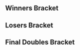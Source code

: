 {{DISPLAYTITLE:Super Nebulous 4: Doubles Bracket}}{{SetGame|melee}}
{{tabs static
|name1=Overview
|link1=Super Nebulous/4
|name2=Singles Bracket
|link2=Super Nebulous/4/Singles Bracket
|name3=Doubles Bracket
|link3=Super Nebulous/4/Doubles Bracket
|This=3
}}
==Winners Bracket==
{{64DEDoublesWBracketA
|column-width=160
<!-- ROUND 1 -->
|r1m1t1p1=Swedish Delight |r1m1t1p1flag=us
|r1m1t1p2=Hungrybox |r1m1t1p2flag=us |r1m1t1score={{win}}
|r1m1t2p1=Bye |r1m1t2p1flag=
|r1m1t2p2=Bye |r1m1t2p2flag= |r1m1t2score=
|r1m1win=1

|r1m2t1p1=Emil |r1m2t1p1flag=us
|r1m2t1p2=Jay |r1m2t1p2flag=us |r1m2t1score={{win}}
|r1m2t2p1=HanYolo |r1m2t2p1flag=us
|r1m2t2p2=Metric |r1m2t2p2flag=us |r1m2t2score=DQ
|r1m2win=1

|r1m3t1p1=47 |r1m3t1p1flag=us
|r1m3t1p2=42nd |r1m3t1p2flag=us |r1m3t1score={{win}}
|r1m3t2p1=Bye |r1m3t2p1flag=
|r1m3t2p2=Bye |r1m3t2p2flag= |r1m3t2score=
|r1m3win=1

|r1m4t1p1=SB Chuuper |r1m4t1p1flag=us
|r1m4t1p2=SB Idris |r1m4t1p2flag= |r1m4t1score={{win}}
|r1m4t2p1=Bye |r1m4t2p1flag=
|r1m4t2p2=Bye |r1m4t2p2flag= |r1m4t2score=
|r1m4win=1

|r1m5t1p1=Ryobeat |r1m5t1p1flag=us
|r1m5t1p2=Sol |r1m5t1p2flag=us |r1m5t1score={{win}}
|r1m5t2p1=Bye |r1m5t2p1flag=
|r1m5t2p2=Bye |r1m5t2p2flag= |r1m5t2score=
|r1m5win=1

|r1m6t1p1=Quil |r1m6t1p1flag=us
|r1m6t1p2=Patriot |r1m6t1p2flag=us |r1m6t1score=2
|r1m6t2p1=Childish |r1m6t2p1flag=us
|r1m6t2p2=Sweetlou |r1m6t2p2flag=us |r1m6t2score=0
|r1m6win=1

|r1m7t1p1=G$ |r1m7t1p1flag=us
|r1m7t1p2=AlukardNY |r1m7t1p2flag=us |r1m7t1score={{win}}
|r1m7t2p1=Bye |r1m7t2p1flag=
|r1m7t2p2=Bye |r1m7t2p2flag= |r1m7t2score=
|r1m7win=1

|r1m8t1p1=mpFUTURE |r1m8t1p1flag=us
|r1m8t1p2=Just Jason |r1m8t1p2flag=us |r1m8t1score=0
|r1m8t2p1=Thoreo |r1m8t2p1flag=us
|r1m8t2p2=FayJ |r1m8t2p2flag=us |r1m8t2score=2
|r1m8win=2

|r1m9t1p1=Slox |r1m9t1p1flag=us
|r1m9t1p2=HomeMadeWaffles |r1m9t1p2flag=us |r1m9t1score={{win}}
|r1m9t2p1=Bye |r1m9t2p1flag=
|r1m9t2p2=Bye |r1m9t2p2flag= |r1m9t2score=
|r1m9win=1

|r1m10t1p1=Bubbles |r1m10t1p1flag=us
|r1m10t1p2=unexplained_bacon |r1m10t1p2flag=us |r1m10t1score=2
|r1m10t2p1=BirdUp |r1m10t2p1flag=us
|r1m10t2p2=Geodude |r1m10t2p2flag=us |r1m10t2score=0
|r1m10win=1

|r1m11t1p1=Fiya |r1m11t1p1flag=us
|r1m11t1p2=Chuhai Chu |r1m11t1p2flag=us |r1m11t1score={{win}}
|r1m11t2p1=Bye |r1m11t2p1flag=
|r1m11t2p2=Bye |r1m11t2p2flag= |r1m11t2score=
|r1m11win=1

|r1m12t1p1=9000 |r1m12t1p1flag=us
|r1m12t1p2=Funk Doctor |r1m12t1p2flag=us |r1m12t1score={{win}}
|r1m12t2p1=Bye |r1m12t2p1flag=
|r1m12t2p2=Bye |r1m12t2p2flag= |r1m12t2score=
|r1m12win=1

|r1m13t1p1=Animal |r1m13t1p1flag=us
|r1m13t1p2=Jflex |r1m13t1p2flag=us |r1m13t1score={{win}}
|r1m13t2p1=Bye |r1m13t2p1flag=
|r1m13t2p2=Bye |r1m13t2p2flag= |r1m13t2score=
|r1m13win=1

|r1m14t1p1=Billz |r1m14t1p1flag=us
|r1m14t1p2=Zaandaa |r1m14t1p2flag=us |r1m14t1score=2
|r1m14t2p1=Mizuki |r1m14t2p1flag=us
|r1m14t2p2=moko |r1m14t2p2flag=us |r1m14t2score=0
|r1m14win=1

|r1m15t1p1=CIZ |r1m15t1p1flag=us
|r1m15t1p2=Kira |r1m15t1p2flag=us |r1m15t1score={{win}}
|r1m15t2p1=Bye |r1m15t2p1flag=
|r1m15t2p2=Bye |r1m15t2p2flag= |r1m15t2score=
|r1m15win=1

|r1m16t1p1=Lana Del Krey |r1m16t1p1flag=us
|r1m16t1p2=Subtle |r1m16t1p2flag=us |r1m16t1score={{win}}
|r1m16t2p1=Bye |r1m16t2p1flag=
|r1m16t2p2=Bye |r1m16t2p2flag= |r1m16t2score=
|r1m16win=1

|r1m17t1p1=DJ Nintendo |r1m17t1p1flag=us
|r1m17t1p2=The Moon |r1m17t1p2flag=us |r1m17t1score={{win}}
|r1m17t2p1=Bye |r1m17t2p1flag=
|r1m17t2p2=Bye |r1m17t2p2flag= |r1m17t2score=
|r1m17win=1

|r1m18t1p1=Grrg |r1m18t1p1flag=us
|r1m18t1p2=Shk Shk |r1m18t1p2flag=us |r1m18t1score=DQ
|r1m18t2p1=Franco |r1m18t2p1flag=us
|r1m18t2p2=Mousa |r1m18t2p2flag=us |r1m18t2score={{win}}
|r1m18win=2

|r1m19t1p1=Rih |r1m19t1p1flag=us
|r1m19t1p2=Thx |r1m19t1p2flag=us |r1m19t1score={{win}}
|r1m19t2p1=Bye |r1m19t2p1flag=
|r1m19t2p2=Bye |r1m19t2p2flag= |r1m19t2score=
|r1m19win=1

|r1m20t1p1=Kevorkian |r1m20t1p1flag=us
|r1m20t1p2=yedi |r1m20t1p2flag=us |r1m20t1score={{win}}
|r1m20t2p1=Bye |r1m20t2p1flag=
|r1m20t2p2=Bye |r1m20t2p2flag= |r1m20t2score=
|r1m20win=1

|r1m21t1p1=Ryan_K |r1m21t1p1flag=us
|r1m21t1p2=Esco |r1m21t1p2flag=us |r1m21t1score={{win}}
|r1m21t2p1=Bye |r1m21t2p1flag=
|r1m21t2p2=Bye |r1m21t2p2flag= |r1m21t2score=
|r1m21win=1

|r1m22t1p1=Dingus |r1m22t1p1flag=us
|r1m22t1p2=Son2 |r1m22t1p2flag=us |r1m22t1score=DQ
|r1m22t2p1=ToXicAvenger |r1m22t2p1flag=us
|r1m22t2p2=Master Snoop |r1m22t2p2flag=us |r1m22t2score={{win}}
|r1m22win=2

|r1m23t1p1=vortex |r1m23t1p1flag=us
|r1m23t1p2=Phish-it |r1m23t1p2flag=us |r1m23t1score={{win}}
|r1m23t2p1=Bye |r1m23t2p1flag=
|r1m23t2p2=Bye |r1m23t2p2flag= |r1m23t2score=
|r1m23win=1

|r1m24t1p1=dudutsai |r1m24t1p1flag=us
|r1m24t1p2=BonkCushy |r1m24t1p2flag=us |r1m24t1score=2
|r1m24t2p1=KamiKaze |r1m24t2p1flag=us
|r1m24t2p2=SnooSnoo |r1m24t2p2flag=us |r1m24t2score=0
|r1m24win=1

|r1m25t1p1=Captain Smuckers |r1m25t1p1flag=us
|r1m25t1p2=dizzkidboogie |r1m25t1p2flag=us |r1m25t1score={{win}}
|r1m25t2p1=Bye |r1m25t2p1flag=
|r1m25t2p2=Bye |r1m25t2p2flag= |r1m25t2score=
|r1m25win=1

|r1m26t1p1=h3aderon |r1m26t1p1flag=us
|r1m26t1p2=BIGDADDYGANON |r1m26t1p2flag=us |r1m26t1score=2
|r1m26t2p1=CR4SH |r1m26t2p1flag=us
|r1m26t2p2=Pollux |r1m26t2p2flag=us |r1m26t2score=0
|r1m26win=1

|r1m27t1p1=MattDotZeb |r1m27t1p1flag=us
|r1m27t1p2=BigVegetaBluntz |r1m27t1p2flag=us |r1m27t1score={{win}}
|r1m27t2p1=Bye |r1m27t2p1flag=
|r1m27t2p2=Bye |r1m27t2p2flag= |r1m27t2score=
|r1m27win=1

|r1m28t1p1=wAwA |r1m28t1p1flag=us
|r1m28t1p2=Green Ranger |r1m28t1p2flag=us |r1m28t1score={{win}}
|r1m28t2p1=Bye |r1m28t2p1flag=
|r1m28t2p2=Bye |r1m28t2p2flag= |r1m28t2score=
|r1m28win=1

|r1m29t1p1=Codi |r1m29t1p1flag=us
|r1m29t1p2=Minty |r1m29t1p2flag=us |r1m29t1score={{win}}
|r1m29t2p1=Bye |r1m29t2p1flag=
|r1m29t2p2=Bye |r1m29t2p2flag= |r1m29t2score=
|r1m29win=1

|r1m30t1p1=Rold Gold |r1m30t1p1flag=us
|r1m30t1p2=Twizzler |r1m30t1p2flag=us |r1m30t1score=2
|r1m30t2p1=danch |r1m30t2p1flag=us
|r1m30t2p2=tangerine |r1m30t2p2flag=us |r1m30t2score=1
|r1m30win=1

|r1m31t1p1=B-WAR |r1m31t1p1flag=us
|r1m31t1p2=Qerb |r1m31t1p2flag=us |r1m31t1score={{win}}
|r1m31t2p1=Bye |r1m31t2p1flag=
|r1m31t2p2=Bye |r1m31t2p2flag= |r1m31t2score=
|r1m31win=1

|r1m32t1p1=nerd |r1m32t1p1flag=us
|r1m32t1p2=Face |r1m32t1p2flag=us |r1m32t1score=2
|r1m32t2p1=kevin |r1m32t2p1flag=us
|r1m32t2p2=Jacobyf |r1m32t2p2flag=us |r1m32t2score=0
|r1m32win=1

<!-- ROUND 2 -->
|r2m1t1p1=Swedish Delight |r2m1t1p1flag=us
|r2m1t1p2=Hungrybox |r2m1t1p2flag=us |r2m1t1score=2
|r2m1t2p1=Emil |r2m1t2p1flag=us
|r2m1t2p2=Jay |r2m1t2p2flag=us |r2m1t2score=0
|r2m1win=1

|r2m2t1p1=47 |r2m2t1p1flag=us
|r2m2t1p2=42nd |r2m2t1p2flag=us |r2m2t1score=0
|r2m2t2p1=SB Chuuper |r2m2t2p1flag=us
|r2m2t2p2=SB Idris |r2m2t2p2flag= |r2m2t2score=2
|r2m2win=2

|r2m3t1p1=Ryobeat |r2m3t1p1flag=us
|r2m3t1p2=Sol |r2m3t1p2flag=us |r2m3t1score=2
|r2m3t2p1=Quil |r2m3t2p1flag=us
|r2m3t2p2=Patriot |r2m3t2p2flag=us |r2m3t2score=0
|r2m3win=1

|r2m4t1p1=G$ |r2m4t1p1flag=us
|r2m4t1p2=AlukardNY |r2m4t1p2flag=us |r2m4t1score=2
|r2m4t2p1=Thoreo |r2m4t2p1flag=us
|r2m4t2p2=FayJ |r2m4t2p2flag=us |r2m4t2score=0
|r2m4win=1

|r2m5t1p1=Slox |r2m5t1p1flag=us
|r2m5t1p2=HomeMadeWaffles |r2m5t1p2flag=us |r2m5t1score=2
|r2m5t2p1=Bubbles |r2m5t2p1flag=us
|r2m5t2p2=unexplained_bacon |r2m5t2p2flag=us |r2m5t2score=0
|r2m5win=1

|r2m6t1p1=Fiya |r2m6t1p1flag=us
|r2m6t1p2=Chuhai Chu |r2m6t1p2flag=us |r2m6t1score=2
|r2m6t2p1=9000 |r2m6t2p1flag=us
|r2m6t2p2=Funk Doctor |r2m6t2p2flag=us |r2m6t2score=0
|r2m6win=1

|r2m7t1p1=Animal |r2m7t1p1flag=us
|r2m7t1p2=Jflex |r2m7t1p2flag=us |r2m7t1score=2
|r2m7t2p1=Billz |r2m7t2p1flag=us
|r2m7t2p2=Zaandaa |r2m7t2p2flag=us |r2m7t2score=0
|r2m7win=1

|r2m8t1p1=CIZ |r2m8t1p1flag=us
|r2m8t1p2=Kira |r2m8t1p2flag=us |r2m8t1score=2
|r2m8t2p1=Lana Del Krey |r2m8t2p1flag=us
|r2m8t2p2=Subtle |r2m8t2p2flag=us |r2m8t2score=1
|r2m8win=1

|r2m9t1p1=DJ Nintendo |r2m9t1p1flag=us
|r2m9t1p2=The Moon |r2m9t1p2flag=us |r2m9t1score=2
|r2m9t2p1=Franco |r2m9t2p1flag=us
|r2m9t2p2=Mousa |r2m9t2p2flag=us |r2m9t2score=0
|r2m9win=1

|r2m10t1p1=Rih |r2m10t1p1flag=us
|r2m10t1p2=Thx |r2m10t1p2flag=us |r2m10t1score=2
|r2m10t2p1=Kevorkian |r2m10t2p1flag=us
|r2m10t2p2=yedi |r2m10t2p2flag=us |r2m10t2score=0
|r2m10win=1

|r2m11t1p1=Ryan_K |r2m11t1p1flag=us
|r2m11t1p2=Esco |r2m11t1p2flag=us |r2m11t1score=2
|r2m11t2p1=ToXicAvenger |r2m11t2p1flag=us
|r2m11t2p2=Master Snoop |r2m11t2p2flag=us |r2m11t2score=0
|r2m11win=1

|r2m12t1p1=vortex |r2m12t1p1flag=us
|r2m12t1p2=Phish-it |r2m12t1p2flag=us |r2m12t1score=2
|r2m12t2p1=dudutsai |r2m12t2p1flag=us
|r2m12t2p2=BonkCushy |r2m12t2p2flag=us |r2m12t2score=0
|r2m12win=1

|r2m13t1p1=Captain Smuckers |r2m13t1p1flag=us
|r2m13t1p2=dizzkidboogie |r2m13t1p2flag=us |r2m13t1score=2
|r2m13t2p1=h3aderon |r2m13t2p1flag=us
|r2m13t2p2=BIGDADDYGANON |r2m13t2p2flag=us |r2m13t2score=0
|r2m13win=1

|r2m14t1p1=MattDotZeb |r2m14t1p1flag=us
|r2m14t1p2=BigVegetaBluntz |r2m14t1p2flag=us |r2m14t1score=2
|r2m14t2p1=wAwA |r2m14t2p1flag=us
|r2m14t2p2=Green Ranger |r2m14t2p2flag=us |r2m14t2score=0
|r2m14win=1

|r2m15t1p1=Codi |r2m15t1p1flag=us
|r2m15t1p2=Minty |r2m15t1p2flag=us |r2m15t1score=2
|r2m15t2p1=Rold Gold |r2m15t2p1flag=us
|r2m15t2p2=Twizzler |r2m15t2p2flag=us |r2m15t2score=0
|r2m15win=1

|r2m16t1p1=B-WAR |r2m16t1p1flag=us
|r2m16t1p2=Qerb |r2m16t1p2flag=us |r2m16t1score=2
|r2m16t2p1=nerd |r2m16t2p1flag=us
|r2m16t2p2=Face |r2m16t2p2flag=us |r2m16t2score=1
|r2m16win=1

<!-- ROUND 3 -->
|r3m1t1p1=Swedish Delight |r3m1t1p1flag=us
|r3m1t1p2=Hungrybox |r3m1t1p2flag=us |r3m1t1score=2
|r3m1t2p1=SB Chuuper |r3m1t2p1flag=us
|r3m1t2p2=SB Idris |r3m1t2p2flag= |r3m1t2score=0
|r3m1win=1

|r3m2t1p1=Ryobeat |r3m2t1p1flag=us
|r3m2t1p2=Sol |r3m2t1p2flag=us |r3m2t1score=0
|r3m2t2p1=G$ |r3m2t2p1flag=us
|r3m2t2p2=AlukardNY |r3m2t2p2flag=us |r3m2t2score=2
|r3m2win=2


|r3m3t1p1=Slox |r3m3t1p1flag=us
|r3m3t1p2=HomeMadeWaffles |r3m3t1p2flag=us |r3m3t1score=2
|r3m3t2p1=Fiya |r3m3t2p1flag=us
|r3m3t2p2=Chuhai Chu |r3m3t2p2flag=us |r3m3t2score=0
|r3m3win=1

|r3m4t1p1=Animal |r3m4t1p1flag=us
|r3m4t1p2=Jflex |r3m4t1p2flag=us |r3m4t1score=2
|r3m4t2p1=CIZ |r3m4t2p1flag=us
|r3m4t2p2=Kira |r3m4t2p2flag=us |r3m4t2score=1
|r3m4win=1

|r3m5t1p1=DJ Nintendo |r3m5t1p1flag=us
|r3m5t1p2=The Moon |r3m5t1p2flag=us |r3m5t1score=2
|r3m5t2p1=Rih |r3m5t2p1flag=us
|r3m5t2p2=Thx |r3m5t2p2flag=us |r3m5t2score=1
|r3m5win=1

|r3m6t1p1=Ryan_K |r3m6t1p1flag=us
|r3m6t1p2=Esco |r3m6t1p2flag=us |r3m6t1score=2
|r3m6t2p1=vortex |r3m6t2p1flag=us
|r3m6t2p2=Phish-it |r3m6t2p2flag=us |r3m6t2score=0
|r3m6win=1

|r3m7t1p1=Captain Smuckers |r3m7t1p1flag=us
|r3m7t1p2=dizzkidboogie |r3m7t1p2flag=us |r3m7t1score=2
|r3m7t2p1=MattDotZeb |r3m7t2p1flag=us
|r3m7t2p2=BigVegetaBluntz |r3m7t2p2flag=us |r3m7t2score=0
|r3m7win=1

|r3m8t1p1=Codi |r3m8t1p1flag=us
|r3m8t1p2=Minty |r3m8t1p2flag=us |r3m8t1score=2
|r3m8t2p1=B-WAR |r3m8t2p1flag=us
|r3m8t2p2=Qerb |r3m8t2p2flag=us |r3m8t2score=0
|r3m8win=1

<!-- ROUND 4 -->
|r4m1t1p1=Swedish Delight |r4m1t1p1flag=us
|r4m1t1p2=Hungrybox |r4m1t1p2flag=us |r4m1t1score=2
|r4m1t2p1=G$ |r4m1t2p1flag=us
|r4m1t2p2=AlukardNY |r4m1t2p2flag=us |r4m1t2score=0
|r4m1win=1

|r4m2t1p1=Slox |r4m2t1p1flag=us
|r4m2t1p2=HomeMadeWaffles |r4m2t1p2flag=us |r4m2t1score=1
|r4m2t2p1=Animal |r4m2t2p1flag=us
|r4m2t2p2=Jflex |r4m2t2p2flag=us |r4m2t2score=2
|r4m2win=2

|r4m3t1p1=DJ Nintendo |r4m3t1p1flag=us
|r4m3t1p2=The Moon |r4m3t1p2flag=us |r4m3t1score=2
|r4m3t2p1=Ryan_K |r4m3t2p1flag=us
|r4m3t2p2=Esco |r4m3t2p2flag=us |r4m3t2score=0
|r4m3win=1

|r4m4t1p1=Captain Smuckers |r4m4t1p1flag=us
|r4m4t1p2=dizzkidboogie |r4m4t1p2flag=us |r4m4t1score=2
|r4m4t2p1=Codi |r4m4t2p1flag=us
|r4m4t2p2=Minty |r4m4t2p2flag=us |r4m4t2score=0
|r4m4win=1

<!-- ROUND 5 -->
|r5m1t1p1=Swedish Delight |r5m1t1p1flag=us
|r5m1t1p2=Hungrybox |r5m1t1p2flag=us |r5m1t1score=3
|r5m1t2p1=Animal |r5m1t2p1flag=us
|r5m1t2p2=Jflex |r5m1t2p2flag=us |r5m1t2score=0
|r5m1win=1

|r5m2t1p1=DJ Nintendo |r5m2t1p1flag=us
|r5m2t1p2=The Moon |r5m2t1p2flag=us |r5m2t1score=3
|r5m2t2p1=Captain Smuckers |r5m2t2p1flag=us
|r5m2t2p2=dizzkidboogie |r5m2t2p2flag=us |r5m2t2score=0
|r5m2win=1
}}
==Losers Bracket==
{{48DEDoublesLBracketSmwA
|tourneylink=Super Nebulous/4
|tourneyname=Super Nebulous 4
|l1placement=33-48
|l2placement=25-32
|l3placement=17-24
|l4placement=13-16
|l5placement=9-12
|l6placement=7-8
|l7placement=5-6
|column-width=160
<!-- ROUND 1 -->
|l1m1t1p1=nerd |l1m1t1p1flag=us
|l1m1t1p2=Face |l1m1t1p2flag=us |l1m1t1score=2
|l1m1t2p1=HanYolo |l1m1t2p1flag=us
|l1m1t2p2=Metric |l1m1t2p2flag=us |l1m1t2score=1
|l1m1win=1

|l1m2t1p1=Rold Gold |l1m2t1p1flag=us
|l1m2t1p2=Twizzler |l1m2t1p2flag=us |l1m2t1score={{win}}
|l1m2t2p1=Bye |l1m2t2p1flag=
|l1m2t2p2=Bye |l1m2t2p2flag= |l1m2t2score=
|l1m2win=1

|l1m3t1p1=wAwA |l1m3t1p1flag=us
|l1m3t1p2=Green Ranger |l1m3t1p2flag=us |l1m3t1score=2
|l1m3t2p1=Childish |l1m3t2p1flag=us
|l1m3t2p2=Sweetlou |l1m3t2p2flag=us |l1m3t2score=0
|l1m3win=1

|l1m4t1p1=h3aderon |l1m4t1p1flag=us
|l1m4t1p2=BIGDADDYGANON |l1m4t1p2flag=us |l1m4t1score={{win}}
|l1m4t2p1=mpFUTURE |l1m4t2p1flag=us
|l1m4t2p2=Just Jason |l1m4t2p2flag=us |l1m4t2score=DQ
|l1m4win=1

|l1m5t1p1=dudutsai |l1m5t1p1flag=us
|l1m5t1p2=BonkCushy |l1m5t1p2flag=us |l1m5t1score=2
|l1m5t2p1=BirdUp |l1m5t2p1flag=us
|l1m5t2p2=Geodude |l1m5t2p2flag=us |l1m5t2score=0
|l1m5win=1

|l1m6t1p1=ToXicAvenger |l1m6t1p1flag=us
|l1m6t1p2=Master Snoop |l1m6t1p2flag=us |l1m6t1score={{win}}
|l1m6t2p1=Bye |l1m6t2p1flag=
|l1m6t2p2=Bye |l1m6t2p2flag= |l1m6t2score=
|l1m6win=1

|l1m7t1p1=Kevorkian |l1m7t1p1flag=us
|l1m7t1p2=yedi |l1m7t1p2flag=us |l1m7t1score=2
|l1m7t2p1=Mizuki |l1m7t2p1flag=us
|l1m7t2p2=moko |l1m7t2p2flag=us |l1m7t2score=0
|l1m7win=1

|l1m8t1p1=Franco |l1m8t1p1flag=us
|l1m8t1p2=Mousa |l1m8t1p2flag=us |l1m8t1score={{win}}
|l1m8t2p1=Bye |l1m8t2p1flag=
|l1m8t2p2=Bye |l1m8t2p2flag= |l1m8t2score=
|l1m8win=1

|l1m9t1p1=Lana Del Krey |l1m9t1p1flag=us
|l1m9t1p2=Subtle |l1m9t1p2flag=us |l1m9t1score={{win}}
|l1m9t2p1=Grrg |l1m9t2p1flag=us
|l1m9t2p2=Shk Shk |l1m9t2p2flag=us |l1m9t2score=DQ
|l1m9win=1

|l1m10t1p1=Billz |l1m10t1p1flag=us
|l1m10t1p2=Zaandaa |l1m10t1p2flag=us |l1m10t1score={{win}}
|l1m10t2p1=Bye |l1m10t2p1flag=
|l1m10t2p2=Bye |l1m10t2p2flag= |l1m10t2score=
|l1m10win=1

|l1m11t1p1=9000 |l1m11t1p1flag=us
|l1m11t1p2=Funk Doctor |l1m11t1p2flag=us |l1m11t1score={{win}}
|l1m11t2p1=Dingus |l1m11t2p1flag=us
|l1m11t2p2=Son2 |l1m11t2p2flag=us |l1m11t2score=DQ
|l1m11win=1

|l1m12t1p1=Bubbles |l1m12t1p1flag=us
|l1m12t1p2=unexplained_bacon |l1m12t1p2flag=us |l1m12t1score=1
|l1m12t2p1=KamiKaze |l1m12t2p1flag=us
|l1m12t2p2=SnooSnoo |l1m12t2p2flag=us |l1m12t2score=2
|l1m12win=2

|l1m13t1p1=Thoreo |l1m13t1p1flag=us
|l1m13t1p2=FayJ |l1m13t1p2flag=us |l1m13t1score=2
|l1m13t2p1=CR4SH |l1m13t2p1flag=us
|l1m13t2p2=Pollux |l1m13t2p2flag=us |l1m13t2score=0
|l1m13win=1

|l1m14t1p1=Quil |l1m14t1p1flag=us
|l1m14t1p2=Patriot |l1m14t1p2flag=us |l1m14t1score={{win}}
|l1m14t2p1=Bye |l1m14t2p1flag=
|l1m14t2p2=Bye |l1m14t2p2flag= |l1m14t2score=
|l1m14win=1

|l1m15t1p1=47 |l1m15t1p1flag=us
|l1m15t1p2=42nd |l1m15t1p2flag=us |l1m15t1score=2
|l1m15t2p1=danch |l1m15t2p1flag=us
|l1m15t2p2=tangerine |l1m15t2p2flag=us |l1m15t2score=0
|l1m15win=1

|l1m16t1p1=Emil |l1m16t1p1flag=us
|l1m16t1p2=Jay |l1m16t1p2flag=us |l1m16t1score=2
|l1m16t2p1=kevin |l1m16t2p1flag=us
|l1m16t2p2=Jacobyf |l1m16t2p2flag=us |l1m16t2score=1
|l1m16win=1

<!-- ROUND 2 -->
|l2m1t1p1=nerd |l2m1t1p1flag=us
|l2m1t1p2=Face |l2m1t1p2flag=us |l2m1t1score=2
|l2m1t2p1=Rold Gold |l2m1t2p1flag=us
|l2m1t2p2=Twizzler |l2m1t2p2flag=us |l2m1t2score=0
|l2m1win=1

|l2m2t1p1=wAwA |l2m2t1p1flag=us
|l2m2t1p2=Green Ranger |l2m2t1p2flag=us |l2m2t1score=1
|l2m2t2p1=h3aderon |l2m2t2p1flag=us
|l2m2t2p2=BIGDADDYGANON |l2m2t2p2flag=us |l2m2t2score=2
|l2m2win=2

|l2m3t1p1=dudutsai |l2m3t1p1flag=us
|l2m3t1p2=BonkCushy |l2m3t1p2flag=us |l2m3t1score=2
|l2m3t2p1=ToXicAvenger |l2m3t2p1flag=us
|l2m3t2p2=Master Snoop |l2m3t2p2flag=us |l2m3t2score=0
|l2m3win=1

|l2m4t1p1=Kevorkian |l2m4t1p1flag=us
|l2m4t1p2=yedi |l2m4t1p2flag=us |l2m4t1score=2
|l2m4t2p1=Franco |l2m4t2p1flag=us
|l2m4t2p2=Mousa |l2m4t2p2flag=us |l2m4t2score=0
|l2m4win=1

|l2m5t1p1=Lana Del Krey |l2m5t1p1flag=us
|l2m5t1p2=Subtle |l2m5t1p2flag=us |l2m5t1score=2
|l2m5t2p1=Billz |l2m5t2p1flag=us
|l2m5t2p2=Zaandaa |l2m5t2p2flag=us |l2m5t2score=1
|l2m5win=1

|l2m6t1p1=9000 |l2m6t1p1flag=us
|l2m6t1p2=Funk Doctor |l2m6t1p2flag=us |l2m6t1score=2
|l2m6t2p1=KamiKaze |l2m6t2p1flag=us
|l2m6t2p2=SnooSnoo |l2m6t2p2flag=us |l2m6t2score=0
|l2m6win=1

|l2m7t1p1=Thoreo |l2m7t1p1flag=us
|l2m7t1p2=FayJ |l2m7t1p2flag=us |l2m7t1score=0
|l2m7t2p1=Quil |l2m7t2p1flag=us
|l2m7t2p2=Patriot |l2m7t2p2flag=us |l2m7t2score=2
|l2m7win=2

|l2m8t1p1=47 |l2m8t1p1flag=us
|l2m8t1p2=42nd |l2m8t1p2flag=us |l2m8t1score=2
|l2m8t2p1=Emil |l2m8t2p1flag=us
|l2m8t2p2=Jay |l2m8t2p2flag=us |l2m8t2score=0
|l2m8win=1

<!-- ROUND 3 -->
|l3m1t1p1=CIZ |l3m1t1p1flag=us
|l3m1t1p2=Kira |l3m1t1p2flag=us |l3m1t1score=2
|l3m1t2p1=nerd |l3m1t2p1flag=us
|l3m1t2p2=Face |l3m1t2p2flag=us |l3m1t2score=0
|l3m1win=1

|l3m2t1p1=Fiya |l3m2t1p1flag=us
|l3m2t1p2=Chuhai Chu |l3m2t1p2flag=us |l3m2t1score=2
|l3m2t2p1=h3aderon |l3m2t2p1flag=us
|l3m2t2p2=BIGDADDYGANON |l3m2t2p2flag=us |l3m2t2score=0
|l3m2win=1

|l3m3t1p1=Ryobeat |l3m3t1p1flag=us
|l3m3t1p2=Sol |l3m3t1p2flag=us |l3m3t1score=2
|l3m3t2p1=dudutsai |l3m3t2p1flag=us
|l3m3t2p2=BonkCushy |l3m3t2p2flag=us |l3m3t2score=1
|l3m3win=1

|l3m4t1p1=SB Chuuper |l3m4t1p1flag=us
|l3m4t1p2=SB Idris |l3m4t1p2flag= |l3m4t1score=2
|l3m4t2p1=Kevorkian |l3m4t2p1flag=us
|l3m4t2p2=yedi |l3m4t2p2flag=us |l3m4t2score=1
|l3m4win=1

|l3m5t1p1=B-WAR |l3m5t1p1flag=us
|l3m5t1p2=Qerb |l3m5t1p2flag=us |l3m5t1score=1
|l3m5t2p1=Lana Del Krey |l3m5t2p1flag=us
|l3m5t2p2=Subtle |l3m5t2p2flag=us |l3m5t2score=2
|l3m5win=2

|l3m6t1p1=MattDotZeb |l3m6t1p1flag=us
|l3m6t1p2=BigVegetaBluntz |l3m6t1p2flag=us |l3m6t1score=2
|l3m6t2p1=9000 |l3m6t2p1flag=us
|l3m6t2p2=Funk Doctor |l3m6t2p2flag=us |l3m6t2score=1
|l3m6win=1

|l3m7t1p1=vortex |l3m7t1p1flag=us
|l3m7t1p2=Phish-it |l3m7t1p2flag=us |l3m7t1score=1
|l3m7t2p1=Quil |l3m7t2p1flag=us
|l3m7t2p2=Patriot |l3m7t2p2flag=us |l3m7t2score=2
|l3m7win=2

|l3m8t1p1=Rih |l3m8t1p1flag=us
|l3m8t1p2=Thx |l3m8t1p2flag=us |l3m8t1score=1
|l3m8t2p1=47 |l3m8t2p1flag=us
|l3m8t2p2=42nd |l3m8t2p2flag=us |l3m8t2score=2
|l3m8win=2

<!-- ROUND 4 -->
|l4m1t1p1=CIZ |l4m1t1p1flag=us
|l4m1t1p2=Kira |l4m1t1p2flag=us |l4m1t1score=2
|l4m1t2p1=Fiya |l4m1t2p1flag=us
|l4m1t2p2=Chuhai Chu |l4m1t2p2flag=us |l4m1t2score=0
|l4m1win=1

|l4m2t1p1=Ryobeat |l4m2t1p1flag=us
|l4m2t1p2=Sol |l4m2t1p2flag=us |l4m2t1score=2
|l4m2t2p1=SB Chuuper |l4m2t2p1flag=us
|l4m2t2p2=SB Idris |l4m2t2p2flag= |l4m2t2score=1
|l4m2win=1

|l4m3t1p1=Lana Del Krey |l4m3t1p1flag=us
|l4m3t1p2=Subtle |l4m3t1p2flag=us |l4m3t1score=1
|l4m3t2p1=MattDotZeb |l4m3t2p1flag=us
|l4m3t2p2=BigVegetaBluntz |l4m3t2p2flag=us |l4m3t2score=2
|l4m3win=2

|l4m4t1p1=Quil |l4m4t1p1flag=us
|l4m4t1p2=Patriot |l4m4t1p2flag=us |l4m4t1score=0
|l4m4t2p1=47 |l4m4t2p1flag=us
|l4m4t2p2=42nd |l4m4t2p2flag=us |l4m4t2score=2
|l4m4win=2

<!-- ROUND 5 -->
|l5m1t1p1=Ryan_K |l5m1t1p1flag=us
|l5m1t1p2=Esco |l5m1t1p2flag=us |l5m1t1score=0
|l5m1t2p1=CIZ |l5m1t2p1flag=us
|l5m1t2p2=Kira |l5m1t2p2flag=us |l5m1t2score=2
|l5m1win=2

|l5m2t1p1=Codi |l5m2t1p1flag=us
|l5m2t1p2=Minty |l5m2t1p2flag=us |l5m2t1score=1
|l5m2t2p1=Ryobeat |l5m2t2p1flag=us
|l5m2t2p2=Sol |l5m2t2p2flag=us |l5m2t2score=2
|l5m2win=2

|l5m3t1p1=G$ |l5m3t1p1flag=us
|l5m3t1p2=AlukardNY |l5m3t1p2flag=us |l5m3t1score=2
|l5m3t2p1=MattDotZeb |l5m3t2p1flag=us
|l5m3t2p2=BigVegetaBluntz |l5m3t2p2flag=us |l5m3t2score=0
|l5m3win=1

|l5m4t1p1=Slox |l5m4t1p1flag=us
|l5m4t1p2=HomeMadeWaffles |l5m4t1p2flag=us |l5m4t1score=1
|l5m4t2p1=47 |l5m4t2p1flag=us
|l5m4t2p2=42nd |l5m4t2p2flag=us |l5m4t2score=2
|l5m4win=2

<!-- ROUND 6 -->
|l6m1t1p1=CIZ |l6m1t1p1flag=us
|l6m1t1p2=Kira |l6m1t1p2flag=us |l6m1t1score=2
|l6m1t2p1=Ryobeat |l6m1t2p1flag=us
|l6m1t2p2=Sol |l6m1t2p2flag=us |l6m1t2score=0
|l6m1win=1

|l6m2t1p1=G$ |l6m2t1p1flag=us
|l6m2t1p2=AlukardNY |l6m2t1p2flag=us |l6m2t1score=2
|l6m2t2p1=47 |l6m2t2p1flag=us
|l6m2t2p2=42nd |l6m2t2p2flag=us |l6m2t2score=0
|l6m2win=1

<!-- ROUND 7 -->
|l7m1t1p1=Animal |l7m1t1p1flag=us
|l7m1t1p2=Jflex |l7m1t1p2flag=us |l7m1t1score=1
|l7m1t2p1=CIZ |l7m1t2p1flag=us
|l7m1t2p2=Kira |l7m1t2p2flag=us |l7m1t2score=3
|l7m1win=2

|l7m2t1p1=Captain Smuckers |l7m2t1p1flag=us
|l7m2t1p2=dizzkidboogie |l7m2t1p2flag=us |l7m2t1score=3
|l7m2t2p1=G$ |l7m2t2p1flag=us
|l7m2t2p2=AlukardNY |l7m2t2p2flag=us |l7m2t2score=1
|l7m2win=1
}}
<onlyinclude>
==Final Doubles Bracket==
{{DEFinalDoublesSmwBracket
|tourneylink=Super Nebulous/4
|tourneyname=Super Nebulous 4
|l1placement=4
|r2placement=3
|r3loserplacement=2
|r3winnerplacement=1

|column-width=160

<!-- FROM WINNERS -->
|r1m1t1p1=Swedish Delight |r1m1t1p1flag=us
|r1m1t1p2=Hungrybox |r1m1t1p2flag=us |r1m1t1score=3
|r1m1t2p1=DJ Nintendo |r1m1t2p1flag=us
|r1m1t2p2=The Moon |r1m1t2p2flag=us |r1m1t2score=2
|r1m1win=1

<!-- FROM LOSERS -->
|l1m1t1p1=CIZ |l1m1t1p1flag=us
|l1m1t1p2=Kira |l1m1t1p2flag=us |l1m1t1score=0
|l1m1t2p1=Captain Smuckers |l1m1t2p1flag=us
|l1m1t2p2=dizzkidboogie |l1m1t2p2flag=us |l1m1t2score=3
|l1m1win=2

<!-- LOSERS FINALS -->
|r2m1t1p1=DJ Nintendo |r2m1t1p1flag=us
|r2m1t1p2=The Moon |r2m1t1p2flag=us |r2m1t1score=3
|r2m1t2p1=Captain Smuckers |r2m1t2p1flag=us
|r2m1t2p2=dizzkidboogie |r2m1t2p2flag=us |r2m1t2score=1
|r2m1win=1

<!-- GRAND FINALS -->
|r3m1t1p1=Swedish Delight |r3m1t1p1flag=us
|r3m1t1p2=Hungrybox |r3m1t1p2flag=us |r3m1t1score=2 |r3m2t1score=3
|r3m1t2p1=DJ Nintendo |r3m1t2p1flag=us
|r3m1t2p2=The Moon |r3m1t2p2flag=us |r3m1t2score=3 |r3m2t2score=0
|r3m1win=1
}}
</onlyinclude>
